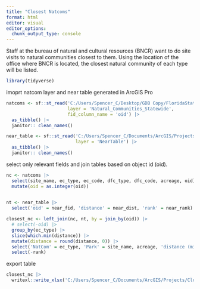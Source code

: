 ```yaml
---
title: "Closest Natcoms"
format: html
editor: visual
editor_options: 
  chunk_output_type: console
---
```


Staff at the bureau of natural and cultural resources (BNCR) want to do site visits to natural communities closest to them. Using the location of the office where BNCR is located, the closest natural community of each type will be listed.
```r
library(tidyverse)
```

imoprt natcom layer and near table generated in ArcGIS Pro
```r
natcoms <- sf::st_read('C:/Users/Spencer_C/Desktop/GDB Copy/FloridaStateParksGIS.gdb', 
                       layer = 'Natural_Communities_Statewide',
                       fid_column_name = 'oid') |>
  as_tibble() |>
  janitor:: clean_names()

near_table <- sf::st_read('C:/Users/Spencer_C/Documents/ArcGIS/Projects/Closest NatComs/Closest NatComs.gdb', 
                          layer = 'NearTable') |>
  as_tibble() |>
  janitor:: clean_names()

```

select only relevant fields and join tables based on object id (oid).
```r
nc <- natcoms |>
  select(site_name, ec_type, ec_code, dfc_type, dfc_code, acreage, oid) |>
  mutate(oid = as.integer(oid))
  

nt <- near_table |>
  select('oid' = near_fid, 'distance' = near_dist, 'rank' = near_rank)

closest_nc <- left_join(nc, nt, by = join_by(oid)) |>
  # select(-oid) |>
  group_by(ec_type) |>
  slice(which.min(distance)) |>
  mutate(distance = round(distance, 0)) |>
  select('NatCom' = ec_type, 'Park' = site_name, acreage, 'distance (mi)' = distance, everything())|>
  select(-rank)
```

export table
```r
closest_nc |>
  writexl::write_xlsx('C:/Users/Spencer_C/Documents/ArcGIS/Projects/Closest NatComs/Closest Natural Communities.xlsx')
```

